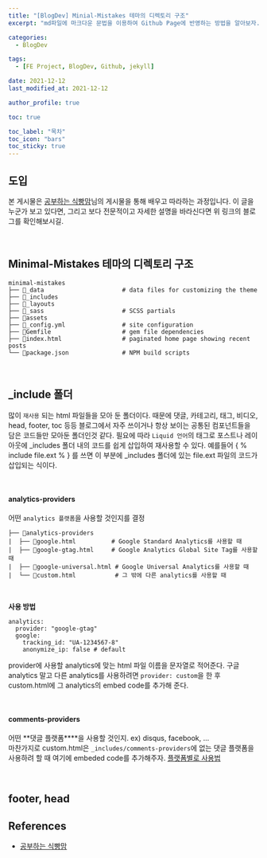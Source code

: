 ```yaml
---
title: "[BlogDev] Minial-Mistakes 테마의 디렉토리 구조"
excerpt: "md파일에 마크다운 문법을 이용하여 Github Page에 반영하는 방법을 알아보자."

categories:
  - BlogDev

tags:
  - [FE Project, BlogDev, Github, jekyll]

date: 2021-12-12
last_modified_at: 2021-12-12

author_profile: true

toc: true

toc_label: "목차"
toc_icon: "bars"
toc_sticky: true
---
```



## 도입

본 게시물은 [공부하는 식빵맘](https://ansohxxn.github.io/blog/posting/)님의 게시물을 통해 배우고 따라하는 과정입니다. 이 글을 누군가 보고 있다면, 그리고 보다 전문적이고 자세한 설명을 바라신다면 위 링크의 블로그를 확인해보시길.

<br />

## Minimal-Mistakes 테마의 디렉토리 구조

```
minimal-mistakes
├── 📁_data                      # data files for customizing the theme
├── 📁_includes
├── 📁_layouts
├── 📁_sass                      # SCSS partials
├── 📁assets
├── 📝_config.yml                # site configuration
├── 📝Gemfile                    # gem file dependencies
├── 📝index.html                 # paginated home page showing recent posts
└── 📝package.json               # NPM build scripts
```

<br />

## \_include 폴더

많이 `재사용` 되는 html 파일들을 모아 둔 폴더이다. 때문에 댓글, 카테고리, 태그, 비디오, head, footer, toc 등등 블로그에서 자주 쓰이거나 항상 보이는 공통된 컴포넌트들을 담은 코드들만 모아둔 폴더인것 같다.
필요에 따라 `Liquid 언어`의 태그로 포스트나 레이아웃에 \_includes 폴더 내의 코드를 쉽게 삽입하여 재사용할 수 있다. 예를들어 { % include file.ext % } 를 쓰면 이 부분에 \_includes 폴더에 있는 file.ext 파일의 코드가 삽입되는 식이다.

<br />

#### analytics-providers

어떤 `analytics 플랫폼`을 사용할 것인지를 결정

```
├── 📁analytics-providers
|  ├── 📝google.html          # Google Standard Analytics를 사용할 때
|  ├── 📝google-gtag.html     # Google Analytics Global Site Tag를 사용할 때
|  ├── 📝google-universal.html # Google Universal Analytics를 사용할 때
|  └── 📝custom.html           # 그 밖에 다른 analytics를 사용할 때
```

<br />

**사용 방법**

```
analytics:
  provider: "google-gtag"
  google:
    tracking_id: "UA-1234567-8"
    anonymize_ip: false # default
```

provider에 사용할 analytics에 맞는 html 파일 이름을 문자열로 적어준다. 구글 analytics 말고 다른 analytics를 사용하려면 `provider: custom`을 한 후 custom.html에 그 analytics의 embed code를 추가해 준다.

<br />

#### comments-providers

어떤 **댓글 플랫폼\*\***을 사용할 것인지. ex) disqus, facebook, ...  
마찬가지로 custom.html은 `_includes/comments-providers`에 없는 댓글 플랫폼을 사용하려 할 때 여기에 embeded code를 추가해주자.
[플랫폼별로 사용법](https://mmistakes.github.io/minimal-mistakes/docs/configuration/#comments)

<br />

## footer, head

## References

- [공부하는 식빵맘](https://ansohxxn.github.io/blog/posting/)
